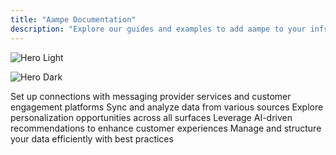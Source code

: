 ```yaml
---
title: "Aampe Documentation"
description: "Explore our guides and examples to add aampe to your infrastructure"
---
```


<img
  className="block dark:hidden"
  src="/images/image_light.png"
  alt="Hero Light"
/>

<img
  className="hidden dark:block"
  src="/images/hero_dark.png"
  alt="Hero Dark"
/>

<CardGroup cols={2}>
  <Card title="Integration with CEPs and Messaging Providers" icon="message" href="https://mintlify.com/docs/quickstart">
    Set up connections with messaging provider services and customer engagement platforms
  </Card>
  <Card title="Integrations with Data Platforms" icon="database" href="https://mintlify.com/docs/development">
    Sync and analyze data from various sources
  </Card>
  <Card title="Surfaces" icon="mobile" href="https://mintlify.com/docs/development">
    Explore personalization opportunities across all surfaces
  </Card>
  <Card title="Recommender" icon="sliders" href="https://mintlify.com/docs/development">
    Leverage AI-driven recommendations to enhance customer experiences
  </Card>
  <Card title="Data Models" icon="gear" href="https://mintlify.com/docs/development">
    Manage and structure your data efficiently with best practices
  </Card>
</CardGroup>